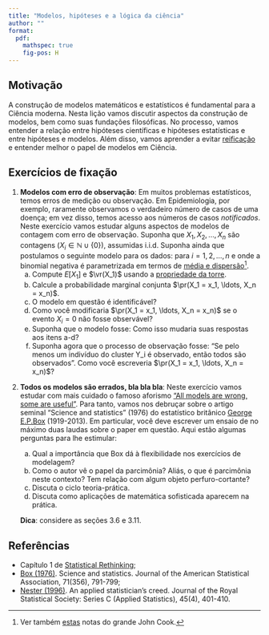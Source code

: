 ```yaml
---
title: "Modelos, hipóteses e a lógica da ciência"
author: ""
format:
  pdf:
    mathspec: true
    fig-pos: H
---
```


::: hidden
```{=tex}
\def\pr{\operatorname{Pr}}
\def\vr{\operatorname{Var}}
\def\cv{\operatorname{Cov}}
\def\sM{\bar{X}_n}
```
:::

## Motivação

A construção de modelos matemáticos e estatísticos é fundamental para a Ciência moderna. Nesta lição vamos discutir aspectos da construção de modelos, bem como suas fundações filosóficas. No processo, vamos entender a relação entre hipóteses científicas e hipóteses estatísticas e entre hipóteses e modelos. Além disso, vamos aprender a evitar [reificação](https://en.wikipedia.org/wiki/Reification_(statistics)) e entender melhor o papel de modelos em Ciência.

## Exercícios de fixação

1.  **Modelos com erro de observação**: Em muitos problemas estatísticos, temos erros de medição ou observação. Em Epidemiologia, por exemplo, raramente observamos o verdadeiro número de casos de uma doença; em vez disso, temos acesso aos números de casos *notificados*. Neste exercício vamos estudar alguns aspectos de modelos de contagem com erro de observação. Suponha que $X_1, X_2, \ldots, X_n$ são contagens ($X_i \in \mathbb{N}\cup\{0\}$), assumidas i.i.d. Suponha ainda que postulamos o seguinte modelo para os dados: \begin{align}
    Y_i & \sim \operatorname{Binomial-Negativa}(\mu, \phi),  \\
    X_i \mid Y_i & \sim \operatorname{Binomial}(Y_i, \theta),  
    \end{align} para $i = 1, 2, \ldots, n$ e onde a binomial negativa é parametrizada em termos de [média e dispersão](https://mc-stan.org/docs/functions-reference/nbalt.html)[^1].
    a.  Compute $E[X_1]$ e $\vr(X_1)$ usando a [propriedade da torre](https://en.wikipedia.org/wiki/Law_of_total_expectation).
    b.  Calcule a probabilidade marginal conjunta $\pr(X_1 = x_1, \ldots, X_n = x_n)$.
    c.  O modelo em questão é identificável?
    d.  Como você modificaria $\pr(X_1 = x_1, \ldots, X_n = x_n)$ se o evento $X_i = 0$ não fosse observável?
    e.  Suponha que o modelo fosse: \begin{align}
        N & \sim \operatorname{Binomial-Negativa}(\mu, \phi),  \\
        X_i \mid N & \sim \operatorname{Binomial}(N, \theta). 
        \end{align} Como isso mudaria suas respostas aos itens a-d?
    f.  Suponha agora que o processo de observação fosse: "Se pelo menos um indivíduo do cluster Y_i é observado, então todos são observados". Como você escreveria $\pr(X_1 = x_1, \ldots, X_n = x_n)$?

[^1]: Ver também [estas](https://www.johndcook.com/negative_binomial.pdf) notas do grande John Cook.

```{=html}
<!-- -->
```
2.  **Todos os modelos são errados, bla bla bla**: Neste exercício vamos estudar com mais cuidado o famoso aforismo ["All models are wrong, some are useful"](https://en.wikipedia.org/wiki/All_models_are_wrong). Para tanto, vamos nos debruçar sobre o artigo seminal "Science and statistics" (1976) do estatístico britânico [George E.P.Box](https://en.wikipedia.org/wiki/George_E._P._Box) (1919-2013). Em particular, você deve escrever um ensaio de no máximo duas laudas sobre o paper em questão. Aqui estão algumas perguntas para lhe estimular:

    a.  Qual a importância que Box dá à flexibilidade nos exercícios de modelagem?
    b.  Como o autor vê o papel da parcimônia? Aliás, o que é parcimônia neste contexto? Tem relação com algum objeto perfuro-cortante?
    c.  Discuta o ciclo teoria-prática.
    d.  Discuta como aplicações de matemática sofisticada aparecem na prática.

    **Dica**: considere as seções 3.6 e 3.11.

## Referências

-   Capítulo 1 de [Statistical Rethinking](https://xcelab.net/rm/statistical-rethinking/);
-   [Box (1976)](https://www-sop.inria.fr/members/Ian.Jermyn/philosophy/writings/Boxonmaths.pdf). Science and statistics. Journal of the American Statistical Association, 71(356), 791-799;
-   [Nester (1996)](http://www.sortie-nd.org/lme/Statistical%20Papers/Nester_1996.pdf). An applied statistician's creed. Journal of the Royal Statistical Society: Series C (Applied Statistics), 45(4), 401-410.

